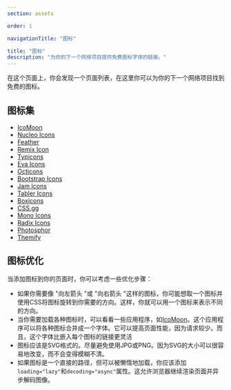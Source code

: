 ```yaml
---
section: assets

order: 1

navigationTitle: "图标"

title: "图标"
description: "为你的下一个网络项目提供免费图标字体的链接。"
---
```


在这个页面上，你会发现一个页面列表，在这里你可以为你的下一个网络项目找到免费的图标。

## 图标集
- [IcoMoon](https://icomoon.io/?ref=stylifycss.com)
- [Nucleo Icons](https://nucleoapp.com/free-icons/?ref=stylifycss.com)
- [Feather](https://feathericons.com/?ref=stylifycss.com)
- [Remix Icon](https://remixicon.com/?ref=stylifycss.com)
- [Typicons](https://www.s-ings.com/typicons/?ref=stylifycss.com)
- [Eva Icons](https://akveo.github.io/eva-icons/?ref=stylifycss.com)
- [Octicons](https://primer.style/octicons/?ref=stylifycss.com)
- [Bootstrap Icons](https://icons.getbootstrap.com/?ref=stylifycss.com)
- [Jam Icons](https://jam-icons.com/?ref=stylifycss.com)
- [Tabler Icons](https://tabler-icons.io/?ref=stylifycss.com)
- [Boxicons](https://boxicons.com/?ref=stylifycss.com)
- [CSS.gg](https://css.gg/?ref=stylifycss.com)
- [Mono Icons](https://icons.mono.company/?ref=stylifycss.com)
- [Radix Icons](https://icons.radix-ui.com/?ref=stylifycss.com)
- [Photosphor](https://phosphoricons.com/?ref=stylifycss.com)
- [Themify](https://themify.me/themify-icons?ref=stylifycss.com)

## 图标优化
当添加图标到你的页面时，你可以考虑一些优化步骤：
- 如果你需要像 "向左箭头 "或 "向右箭头 "这样的图标，你可能想取一个图标并使用CSS将图标旋转到你需要的方向。这样，你就可以用一个图标来表示不同的方向。
- 当你需要加载各种图标时，可以看看一些应用程序，如[IcoMoon](https://icomoon.io)。这个应用程序可以将各种图标合并成一个字体。它可以提高页面性能，因为请求较少。而且，这个字体比嵌入每个图标的链接更灵活
- 图标应该是SVG格式的。尽量避免使用JPG或PNG。因为SVG的大小可以很容易地改变，而不会变得模糊不清。
- 如果图标是一个直接的路径，但可以被懒惰地加载，你应该添加`loading="lazy"`和`decoding="async"`属性。这允许浏览器继续渲染页面并异步解码图像。
